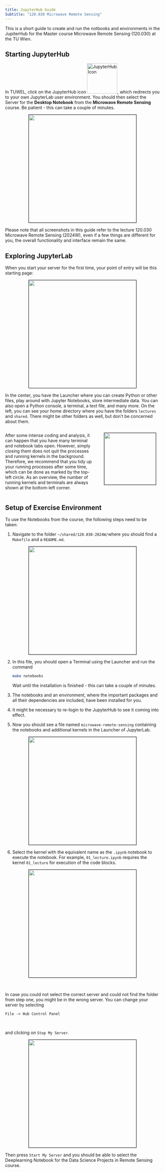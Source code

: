 ```yaml
---
title: JupyterHub Guide
Subtitle: "120.030 Microwave Remote Sensing"
---
```


This is a short guide to create and run the notbooks and environments in the JupiterHub for the Master course Microwave Remote Sensing (120.030) at the TU Wien.

## Starting JupyterHub

In TUWEL, click on the JupyterHub icon ![JupyterHub Icon](assets/images/jupiterhub_icon.png){width=7em}, which redirects you to your own JupyterLab user environment. You should then select the Server for the **Desktop Notebook** from the **Microwave Remote Sensing** course. Be patient - this can take a couple of minutes.

<p style="text-align: center;">
  <img src="assets/images/select_server.png" style="border: 1px solid black; width: 25em; "/>
</p>

Please note that all screenshots in this guide refer to the lecture 120.030 Microwave Remote Sensing (2024W), even if a few things are different for you, the overall functionality and interface remain the same.

## Exploring JupyterLab

When you start your server for the first time, your point of entry will be this starting page:

<p style="text-align: center;">
  <img src="assets/images/startingpage.png" style="border: 1px solid black; width: 25em; "/>
</p>

In the center, you have the Launcher where you can create Python or other files, play around with Jupyter Notebooks, store intermediate data. You can also open a Python console, a terminal, a text file, and many more.
On the left, you can see your home directory where you have the folders `lectures` and `shared`. There might be other folders as well, but don't be concerned about them.

::: {.columns}
:::: {.column width="60%"}
After some intense coding and analysis, it can happen that you have many terminal and notebook tabs open. However, simply closing them does not quit the processes and running kernels in the background. Therefore, we recommend that you tidy up your running processes after some time, which can be done as marked by the top-left circle. As an overview, the number of running kernels and terminals are always shown at the bottom-left corner.
::::

:::: {.column width="40%"}
<p style="text-align: center;">
  <img src="assets/images/quit_processes.png" style="border: 1px solid black; width: 12em; "/>
</p>
::::
:::

## Setup of Exercise Environment

To use the Notebooks from the course, the following steps need to be taken:

1. Navigate to the folder `~/shared/120.030-2024W/`where you should find a `Makefile` and a `README.md`.

<p style="text-align: center;">
  <img src="assets/images/start_terminal.png" style="border: 1px solid black; width: 25em; "/>
</p>

2. In this file, you should open a Terminal using the Launcher and run the command 

   ```bash
   make notebooks
   ```

   Wait until the installation is finished - this can take a couple of minutes.

3. The notebooks and an environment, where the important packages and all their dependencies are included, have been installed for you.

4. It might be necessary to re-login to the JupyterHub to see it coming into effect.

5. Now you should see a file named `microwave-remote-sensing` containing the notebooks and additional kernels in the Launcher of JupyterLab.

<p style="text-align: center;">
  <img src="assets/images/new_notebooks.png" style="border: 1px solid black; width: 25em; "/>
</p>

6. Select the kernel with the equivalent name as the `.ipynb` notebook to execute the notebook. For example, `01_lecture.ipynb` requires the kernel `01_lecture` for execution of the code blocks.

<p style="text-align: center;">
  <img src="assets/images/select_kernel.png" style="border: 1px solid black; width: 25em; "/>
</p>

&nbsp;

::: {.callout-note appearance="simple"}
In case you could not select the correct server and could not find the folder from step one, you might be in the wrong server. You can change your server by selecting 

```
File -> Hub Control Panel
```

&nbsp;

and clicking on `Stop My Server`.

<p style="text-align: center;">
  <img src="assets/images/stop_server.png" style="border: 1px solid black; width: 25em; "/>
</p>

Then press `Start My Server` and you should be able to select the Deeplearning Notebook for the Data Science Projects in Remote Sensing course.
:::